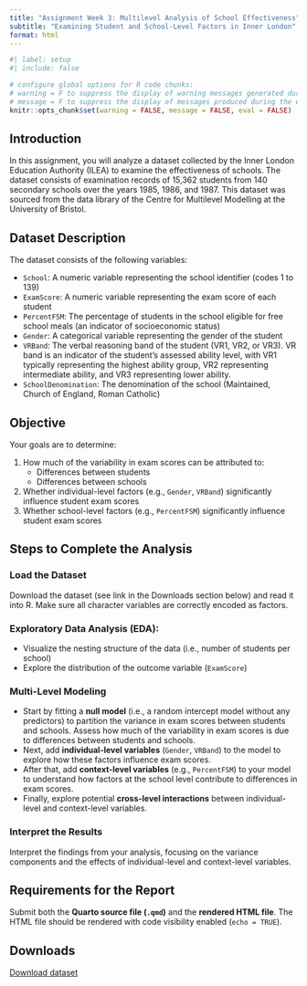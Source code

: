 ```yaml
---
title: "Assignment Week 3: Multilevel Analysis of School Effectiveness"
subtitle: "Examining Student and School-Level Factors in Inner London"
format: html
---
```


```r
#| label: setup
#| include: false

# configure global options for R code chunks:
# warning = F to suppress the display of warning messages generated during the execution of code chunks
# message = F to suppress the display of messages produced during the execution of code chunks
knitr::opts_chunk$set(warning = FALSE, message = FALSE, eval = FALSE)
```

## Introduction

In this assignment, you will analyze a dataset collected by the Inner London Education Authority (ILEA) to examine the effectiveness of schools. The dataset consists of examination records of 15,362 students from 140 secondary schools over the years 1985, 1986, and 1987. This dataset was sourced from the data library of the Centre for Multilevel Modelling at the University of Bristol. 

## Dataset Description

The dataset consists of the following variables:

- `School`: A numeric variable representing the school identifier (codes 1 to 139)
- `ExamScore`: A numeric variable representing the exam score of each student
- `PercentFSM`: The percentage of students in the school eligible for free school meals (an indicator of socioeconomic status)
- `Gender`: A categorical variable representing the gender of the student
- `VRBand`: The verbal reasoning band of the student (VR1, VR2, or VR3). VR band is an indicator of the student's assessed ability level, with VR1 typically representing the highest ability group, VR2 representing intermediate ability, and VR3 representing lower ability.
- `SchoolDenomination`: The denomination of the school (Maintained, Church of England, Roman Catholic)

## Objective

Your goals are to determine:

1. How much of the variability in exam scores can be attributed to:
   - Differences between students
   - Differences between schools
2. Whether individual-level factors (e.g., `Gender`, `VRBand`) significantly influence student exam scores
3. Whether school-level factors (e.g., `PercentFSM`) significantly influence student exam scores

## Steps to Complete the Analysis

### Load the Dataset
Download the dataset (see link in the Downloads section below) and read it into R. Make sure all character variables are correctly encoded as factors.

### Exploratory Data Analysis (EDA): 
- Visualize the nesting structure of the data (i.e., number of students per school)
- Explore the distribution of the outcome variable (`ExamScore`)

### Multi-Level Modeling
- Start by fitting a **null model** (i.e., a random intercept model without any predictors) to partition the variance in exam scores between students and schools. Assess how much of the variability in exam scores is due to differences between students and schools.
- Next, add **individual-level variables** (`Gender`, `VRBand`) to the model to explore how these factors influence exam scores.
- After that, add **context-level variables** (e.g., `PercentFSM`) to your model to understand how factors at the school level contribute to differences in exam scores.
- Finally, explore potential **cross-level interactions** between individual-level and context-level variables.

### Interpret the Results
Interpret the findings from your analysis, focusing on the variance components and the effects of individual-level and context-level variables.

## Requirements for the Report

Submit both the **Quarto source file (`.qmd`)** and the **rendered HTML file**. The HTML file should be rendered with code visibility enabled (`echo = TRUE`).

## Downloads

[Download dataset](downloads/ilea_data.csv)

